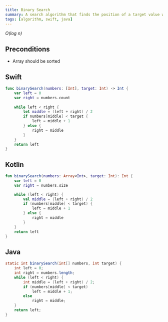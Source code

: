 ```yaml
---
title: Binary Search
summary: A search algorithm that finds the position of a target value within a sorted array.
tags: [algorithm, swift, java]
---
```


_O(log n)_

## Preconditions

- Array should be sorted

## Swift

```swift
func binarySearch(numbers: [Int], target: Int) -> Int {
    var left = 0
    var right = numbers.count
    
    while left < right {
        let middle = (left + right) / 2
        if numbers[middle] < target {
            left = middle + 1
        } else {
            right = middle
        }
    }
    return left
}
```

## Kotlin

```kotlin
fun binarySearch(numbers: Array<Int>, target: Int): Int {
    var left = 0
    var right = numbers.size

    while (left < right) {
        val middle = (left + right) / 2
        if (numbers[middle] < target) {
            left = middle + 1
        } else {
            right = middle
        }
    }
    return left
}
```

## Java

```java
static int binarySearch(int[] numbers, int target) {
    int left = 0;
    int right = numbers.length;
    while (left < right) {
        int middle = (left + right) / 2;
        if (numbers[middle] < target)
            left = middle + 1;
        else
            right = middle;
    }
    return left;
}
```
